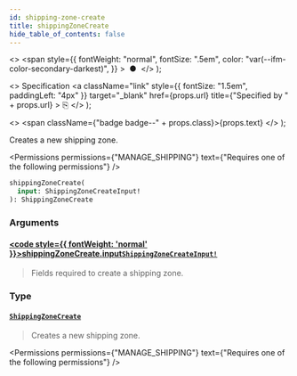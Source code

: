 ```yaml
---
id: shipping-zone-create
title: shippingZoneCreate
hide_table_of_contents: false
---
```


  <>
    <span
      style={{
        fontWeight: "normal",
        fontSize: ".5em",
        color: "var(--ifm-color-secondary-darkest)",
      }}
    >
      &nbsp;●&nbsp;
    </span>
  </>
);

  <>
    Specification
    <a
      className="link"
      style={{ fontSize: "1.5em", paddingLeft: "4px" }}
      target="\_blank"
      href={props.url}
      title={"Specified by " + props.url}
    >
      ⎘
    </a>
  </>
);

  <>
    <span className={"badge badge--" + props.class}>{props.text}</span>
  </>
);

Creates a new shipping zone.

<Permissions
  permissions={"MANAGE_SHIPPING"}
  text={"Requires one of the following permissions"}
/>

```graphql
shippingZoneCreate(
  input: ShippingZoneCreateInput!
): ShippingZoneCreate
```

### Arguments

#### [<code style={{ fontWeight: 'normal' }}>shippingZoneCreate.<b>input</b></code>](#)<Bullet />[`ShippingZoneCreateInput!`](../../../api-reference/shipping/inputs/shipping-zone-create-input) <Badge class="secondary" text="non-null"/> <Badge class="secondary" text="input"/> <Badge class="secondary" text="shipping"/>

> Fields required to create a shipping zone.

### Type

#### [`ShippingZoneCreate`](../../../api-reference/shipping/objects/shipping-zone-create) <Badge class="secondary" text="object"/> <Badge class="secondary" text="shipping"/>

> Creates a new shipping zone.

<Permissions
  permissions={"MANAGE_SHIPPING"}
  text={"Requires one of the following permissions"}
/>

>

